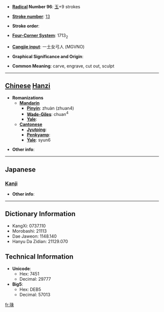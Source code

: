 * '''[[Wiktionary:Chinese radical index| Radical]] Number 96''': [[Wiktionary:Chinese radical index 玉|玉]]+9 strokes

* '''[[Wiktionary:Chinese total strokes index|Stroke number]]''': [[Wiktionary:Chinese total strokes index 13|13]]

* '''Stroke order''': 

* '''[[Wiktionary:Chinese four corner index|Four-Corner System]]''': 1713<sub>2</sub>

* '''[[Wiktionary:Chinese Cangjie index|Cangjie input]]''': 一土女弓人 (MGVNO)

* '''Graphical Significance and Origin''': 

* '''Common Meaning''': carve, engrave, cut out, sculpt

----

== [[Chinese]] [[Hanzi]] ==

* '''Romanizations'''
** '''[[Mandarin]]'''
*** '''[[Pinyin]]''': zhuàn (zhuan4)
*** '''[[Wade-Giles]]''': chuan<sup>4</sup>
*** '''[[Yale]]''': 
** '''[[Cantonese]]'''
*** '''[[Jyutping]]''':
*** '''[[Penkyamp]]''': 
*** '''[[Yale]]''': syun6

* '''Other info''': 

----

==Japanese==
===[[Kanji]]===
{{kanji|on readings=[[てん]] (ten), [[でん]] (den)|kun readings=[[うきぼり]] (ukibori)}}

* '''Other info''':  

----

== Dictionary Information ==

* KangXi: 0737.110
* Morobashi: 21113
* Dae Jaweon: 1148.140
* Hanyu Da Zidian: 21129.070

== Technical Information ==

* '''Unicode''':
** Hex: 7451
** Decimal: 29777
* '''Big5''':
** Hex: DEB5
** Decimal: 57013

[[fr:瑑]]